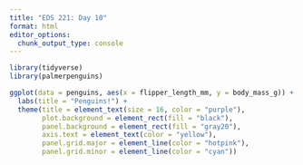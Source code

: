```yaml
---
title: "EDS 221: Day 10"
format: html
editor_options: 
  chunk_output_type: console
---
```


```r
library(tidyverse)
library(palmerpenguins)

```

```r
ggplot(data = penguins, aes(x = flipper_length_mm, y = body_mass_g)) + geom_point() +
  labs(title = "Penguins!") +
  theme(title = element_text(size = 16, color = "purple"),
        plot.background = element_rect(fill = "black"),
        panel.background = element_rect(fill = "gray20"),
        axis.text = element_text(color = "yellow"),
        panel.grid.major = element_line(color = "hotpink"),
        panel.grid.minor = element_line(color = "cyan"))
```


